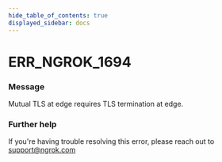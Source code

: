 ```yaml
---
hide_table_of_contents: true
displayed_sidebar: docs
---
```



# ERR_NGROK_1694

### Message

Mutual TLS at edge requires TLS termination at edge.

<ErrorDetails error="err_ngrok_1694" />

### Further help

If you're having trouble resolving this error, please reach out to [support@ngrok.com](mailto:support@ngrok.com?subject=Help%20with%20ERR_NGROK_1694)
